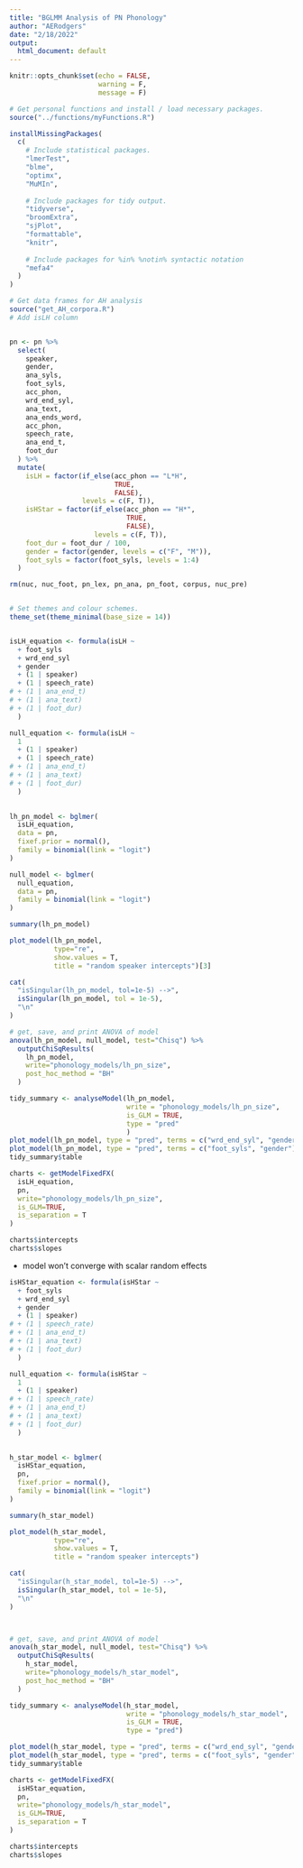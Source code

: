 ```yaml
---
title: "BGLMM Analysis of PN Phonology"
author: "AERodgers"
date: "2/18/2022"
output:
  html_document: default
---
```


```r
knitr::opts_chunk$set(echo = FALSE,
                      warning = F,
                      message = F)

```


```r
# Get personal functions and install / load necessary packages.
source("../functions/myFunctions.R")

installMissingPackages(
  c(
    # Include statistical packages.
    "lmerTest",
    "blme",
    "optimx",
    "MuMIn",
    
    # Include packages for tidy output.
    "tidyverse",
    "broomExtra",
    "sjPlot",
    "formattable",
    "knitr",
    
    # Include packages for %in% %notin% syntactic notation
    "mefa4"
  )
)

# Get data frames for AH analysis
source("get_AH_corpora.R")
# Add isLH column


pn <- pn %>%
  select(
    speaker,
    gender,
    ana_syls,
    foot_syls,
    acc_phon,
    wrd_end_syl,
    ana_text,
    ana_ends_word,
    acc_phon,
    speech_rate,
    ana_end_t,
    foot_dur
  ) %>%
  mutate(
    isLH = factor(if_else(acc_phon == "L*H",
                          TRUE,
                          FALSE),
                  levels = c(F, T)),
    isHStar = factor(if_else(acc_phon == "H*",
                             TRUE,
                             FALSE),
                     levels = c(F, T)),
    foot_dur = foot_dur / 100,
    gender = factor(gender, levels = c("F", "M")),
    foot_syls = factor(foot_syls, levels = 1:4)
  )

rm(nuc, nuc_foot, pn_lex, pn_ana, pn_foot, corpus, nuc_pre)


# Set themes and colour schemes.
theme_set(theme_minimal(base_size = 14))



```


```r
isLH_equation <- formula(isLH ~ 
  + foot_syls
  + wrd_end_syl
  + gender
  + (1 | speaker)
  + (1 | speech_rate)
# + (1 | ana_end_t)
# + (1 | ana_text)
# + (1 | foot_dur)
  )

null_equation <- formula(isLH ~ 
  1
  + (1 | speaker)
  + (1 | speech_rate)
# + (1 | ana_end_t)
# + (1 | ana_text)
# + (1 | foot_dur)
  )
  

```

```r
lh_pn_model <- bglmer(
  isLH_equation,
  data = pn,
  fixef.prior = normal(),
  family = binomial(link = "logit")
)

null_model <- bglmer(
  null_equation,
  data = pn,
  family = binomial(link = "logit")
)

summary(lh_pn_model)
```


```r
plot_model(lh_pn_model,
           type="re",
           show.values = T,
           title = "random speaker intercepts")[3]

```

```r
cat(
  "isSingular(lh_pn_model, tol=1e-5) -->",
  isSingular(lh_pn_model, tol = 1e-5),
  "\n"
)

# get, save, and print ANOVA of model
anova(lh_pn_model, null_model, test="Chisq") %>%
  outputChiSqResults(
    lh_pn_model,
    write="phonology_models/lh_pn_size",
    post_hoc_method = "BH"
  )

tidy_summary <- analyseModel(lh_pn_model,
                             write = "phonology_models/lh_pn_size",
                             is_GLM = TRUE,
                             type = "pred"
                             )
plot_model(lh_pn_model, type = "pred", terms = c("wrd_end_syl", "gender"))
plot_model(lh_pn_model, type = "pred", terms = c("foot_syls", "gender"))
tidy_summary$table

charts <- getModelFixedFX(
  isLH_equation,
  pn,
  write="phonology_models/lh_pn_size",
  is_GLM=TRUE,
  is_separation = T
)

charts$intercepts
charts$slopes
```

- model won't converge with scalar random effects
```r
isHStar_equation <- formula(isHStar ~ 
  + foot_syls
  + wrd_end_syl
  + gender
  + (1 | speaker)
# + (1 | speech_rate)
# + (1 | ana_end_t)
# + (1 | ana_text)
# + (1 | foot_dur)
  )

null_equation <- formula(isHStar ~ 
  1
  + (1 | speaker)
# + (1 | speech_rate)
# + (1 | ana_end_t)
# + (1 | ana_text)
# + (1 | foot_dur)
  )
  

```

```r
h_star_model <- bglmer(
  isHStar_equation,
  pn,
  fixef.prior = normal(),
  family = binomial(link = "logit")
)

summary(h_star_model)
```


```r
plot_model(h_star_model,
           type="re",
           show.values = T,
           title = "random speaker intercepts")
```

```r
cat(
  "isSingular(h_star_model, tol=1e-5) -->",
  isSingular(h_star_model, tol = 1e-5),
  "\n"
)



# get, save, and print ANOVA of model
anova(h_star_model, null_model, test="Chisq") %>%
  outputChiSqResults(
    h_star_model,
    write="phonology_models/h_star_model",
    post_hoc_method = "BH"
  )

tidy_summary <- analyseModel(h_star_model,
                             write = "phonology_models/h_star_model",
                             is_GLM = TRUE,
                             type = "pred")

plot_model(h_star_model, type = "pred", terms = c("wrd_end_syl", "gender"))
plot_model(h_star_model, type = "pred", terms = c("foot_syls", "gender"))
tidy_summary$table

charts <- getModelFixedFX(
  isHStar_equation,
  pn,
  write="phonology_models/h_star_model",
  is_GLM=TRUE,
  is_separation = T
)

charts$intercepts
charts$slopes
```
